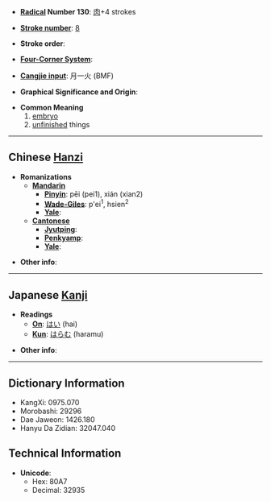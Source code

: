 * '''[[Wiktionary:Chinese radical index| Radical]] Number 130''': [[Wiktionary:Chinese radical index 肉|肉]]+4 strokes

* '''[[Wiktionary:Chinese total strokes index|Stroke number]]''': [[Wiktionary:Chinese total strokes index 8|8]]

* '''Stroke order''': 

* '''[[Wiktionary:Chinese four corner index|Four-Corner System]]''': 

* '''[[Wiktionary:Chinese Cangjie index|Cangjie input]]''': 月一火 (BMF)

* '''Graphical Significance and Origin''': 

* '''Common Meaning'''
*#[[embryo]]
*# [[unfinished]] things

----

== Chinese [[Hanzi]] ==

* '''Romanizations'''
** '''[[Mandarin]]'''
*** '''[[Pinyin]]''': pēi (pei1), xián (xian2)
*** '''[[Wade-Giles]]''': p'ei<sup>1</sup>, hsien<sup>2</sup>
*** '''[[Yale]]''': 
** '''[[Cantonese]]'''
*** '''[[Jyutping]]''':
*** '''[[Penkyamp]]''': 
*** '''[[Yale]]''': 

* '''Other info''': 

----

== Japanese [[Kanji]] ==

* '''Readings'''
** '''[[On]]''': [[はい]] (hai)
** '''[[Kun]]''': [[はらむ]] (haramu)

* '''Other info''':  

----

== Dictionary Information ==

* KangXi: 0975.070
* Morobashi: 29296
* Dae Jaweon: 1426.180
* Hanyu Da Zidian: 32047.040

== Technical Information ==

* '''Unicode''':
** Hex: 80A7
** Decimal: 32935